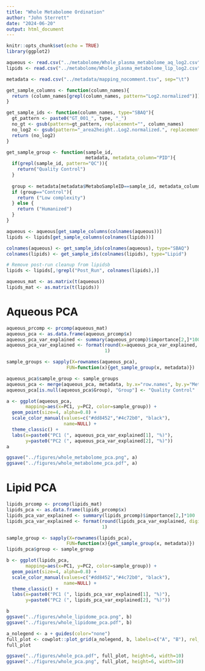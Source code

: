 ```yaml
---
title: "Whole Metabolome Ordination"
author: "John Sterrett"
date: "2024-06-20"
output: html_document
---
```


```r
knitr::opts_chunk$set(echo = TRUE)
library(ggplot2)
```

```r
aqueous <- read.csv("../metabolome/Whole_plasma_metabolome_aq_log2.csv", skip=4)
lipids <- read.csv("../metabolome/Whole_plasma_metabolome_lip_log2.csv", skip=4)

metadata <- read.csv("../metadata/mapping_nocomment.tsv", sep="\t")
```

```r
get_sample_columns <- function(column_names){
  return (column_names[grepl(column_names, pattern="Log2.normalized")])
}

get_sample_ids <- function(column_names, type="SBAQ"){
  gt_pattern <- paste0("GT_001_", type, "_")
  no_gt <- gsub(pattern=gt_pattern, replacement="", column_names)
  no_log2 <- gsub(pattern="_area2height..Log2.normalized.", replacement="", no_gt)
  return (no_log2)
}

get_sample_group <- function(sample_id, 
                             metadata, metadata_column="PID"){
  if(grepl(sample_id, pattern="QC")){
    return("Quality Control")
  }
  
  group <- metadata[metadata$MetaboSampleID==sample_id, metadata_column]
  if (group=="Control"){
    return ("Low complexity")
  } else {
    return ("Humanized")
  }
}

```

```r
aqueous <- aqueous[get_sample_columns(colnames(aqueous))]
lipids <- lipids[get_sample_columns(colnames(lipids))]

colnames(aqueous) <- get_sample_ids(colnames(aqueous), type="SBAQ")
colnames(lipids) <- get_sample_ids(colnames(lipids), type="Lipid")

# Remove post-run cleanup from lipidsb
lipids <- lipids[,!grepl("Post_Run", colnames(lipids),)]

aqueous_mat <- as.matrix(t(aqueous))
lipids_mat <- as.matrix(t(lipids))
```

# Aqueous PCA
```r
aqueous_prcomp <- prcomp(aqueous_mat)
aqueous_pca <- as.data.frame(aqueous_prcomp$x)
aqueous_pca_var_explained <- summary(aqueous_prcomp)$importance[2,]*100
aqueous_pca_var_explained <- format(round(x=aqueous_pca_var_explained, digits=1), 
                                    1)

sample_groups <- sapply(X=rownames(aqueous_pca), 
                      FUN=function(x){get_sample_group(x, metadata)})

aqueous_pca$sample_group <- sample_groups
aqueous_pca <- merge(aqueous_pca, metadata, by.x="row.names", by.y="MetaboSampleID", all.x=T)
aqueous_pca[is.null(aqueous_pca$Group), "Group"] <- "Quality Control"

a <- ggplot(aqueous_pca, 
       mapping=aes(x=PC1, y=PC2, color=sample_group)) +
  geom_point(size=4, alpha=0.8) +
  scale_color_manual(values=c("#dd8452","#4c72b0", "black"),
                     name=NULL) +
  theme_classic() +
  labs(x=paste0("PC1 (", aqueous_pca_var_explained[1], "%)"),
       y=paste0("PC2 (", aqueous_pca_var_explained[2], "%)"))
a

ggsave("../figures/whole_metabolome_pca.png", a)
ggsave("../figures/whole_metabolome_pca.pdf", a)
```


# Lipid PCA
```r
lipids_prcomp <- prcomp(lipids_mat)
lipids_pca <- as.data.frame(lipids_prcomp$x)
lipids_pca_var_explained <- summary(lipids_prcomp)$importance[2,]*100
lipids_pca_var_explained <- format(round(lipids_pca_var_explained, digits=1),
                                   1)

sample_group <- sapply(X=rownames(lipids_pca), 
                      FUN=function(x){get_sample_group(x, metadata)})
lipids_pca$group <- sample_group

b <- ggplot(lipids_pca, 
       mapping=aes(x=PC1, y=PC2, color=sample_group)) +
  geom_point(size=4, alpha=0.8) +
  scale_color_manual(values=c("#dd8452","#4c72b0", "black"),
                     name=NULL) +
  theme_classic() +
  labs(x=paste0("PC1 (", lipids_pca_var_explained[1], "%)"),
       y=paste0("PC2 (", lipids_pca_var_explained[2], "%)"))

b
ggsave("../figures/whole_lipidome_pca.png", b)
ggsave("../figures/whole_lipidome_pca.pdf", b)

```

```r
a_nolegend <- a + guides(color="none")
full_plot <- cowplot::plot_grid(a_nolegend, b, labels=c("A", "B"), rel_widths=c(1,1.4))
full_plot

ggsave("../figures/whole_pca.pdf", full_plot, height=6, width=10)
ggsave("../figures/whole_pca.png", full_plot, height=6, width=10)
```